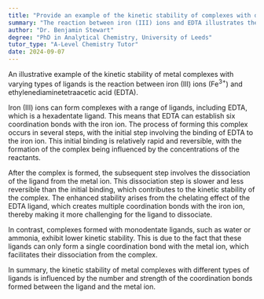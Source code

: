```yaml
---
title: "Provide an example of the kinetic stability of complexes with different types of ligands"
summary: "The reaction between iron (III) ions and EDTA illustrates the kinetic stability of complexes formed with various ligands, highlighting the influence of ligand type on complex stability."
author: "Dr. Benjamin Stewart"
degree: "PhD in Analytical Chemistry, University of Leeds"
tutor_type: "A-Level Chemistry Tutor"
date: 2024-09-07
---
```


An illustrative example of the kinetic stability of metal complexes with varying types of ligands is the reaction between iron (III) ions ($\text{Fe}^{3+}$) and ethylenediaminetetraacetic acid (EDTA).

Iron (III) ions can form complexes with a range of ligands, including EDTA, which is a hexadentate ligand. This means that EDTA can establish six coordination bonds with the iron ion. The process of forming this complex occurs in several steps, with the initial step involving the binding of EDTA to the iron ion. This initial binding is relatively rapid and reversible, with the formation of the complex being influenced by the concentrations of the reactants.

After the complex is formed, the subsequent step involves the dissociation of the ligand from the metal ion. This dissociation step is slower and less reversible than the initial binding, which contributes to the kinetic stability of the complex. The enhanced stability arises from the chelating effect of the EDTA ligand, which creates multiple coordination bonds with the iron ion, thereby making it more challenging for the ligand to dissociate.

In contrast, complexes formed with monodentate ligands, such as water or ammonia, exhibit lower kinetic stability. This is due to the fact that these ligands can only form a single coordination bond with the metal ion, which facilitates their dissociation from the complex.

In summary, the kinetic stability of metal complexes with different types of ligands is influenced by the number and strength of the coordination bonds formed between the ligand and the metal ion.
    